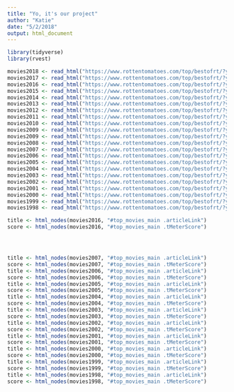 ```yaml
---
title: "Yo, it's our project"
author: "Katie"
date: "5/2/2018"
output: html_document
---
```


```r
library(tidyverse)
library(rvest)
```

```r
movies2018 <- read_html("https://www.rottentomatoes.com/top/bestofrt/?year=2018")
movies2017 <- read_html("https://www.rottentomatoes.com/top/bestofrt/?year=2017")
movies2016 <- read_html("https://www.rottentomatoes.com/top/bestofrt/?year=2016")
movies2015 <- read_html("https://www.rottentomatoes.com/top/bestofrt/?year=2015")
movies2014 <- read_html("https://www.rottentomatoes.com/top/bestofrt/?year=2014")
movies2013 <- read_html("https://www.rottentomatoes.com/top/bestofrt/?year=2013")
movies2012 <- read_html("https://www.rottentomatoes.com/top/bestofrt/?year=2012")
movies2011 <- read_html("https://www.rottentomatoes.com/top/bestofrt/?year=2011")
movies2010 <- read_html("https://www.rottentomatoes.com/top/bestofrt/?year=2010")
movies2009 <- read_html("https://www.rottentomatoes.com/top/bestofrt/?year=2009")
movies2009 <- read_html("https://www.rottentomatoes.com/top/bestofrt/?year=2009")
movies2008 <- read_html("https://www.rottentomatoes.com/top/bestofrt/?year=2008")
movies2007 <- read_html("https://www.rottentomatoes.com/top/bestofrt/?year=2007")
movies2006 <- read_html("https://www.rottentomatoes.com/top/bestofrt/?year=2006")
movies2005 <- read_html("https://www.rottentomatoes.com/top/bestofrt/?year=2005")
movies2004 <- read_html("https://www.rottentomatoes.com/top/bestofrt/?year=2004")
movies2003 <- read_html("https://www.rottentomatoes.com/top/bestofrt/?year=2003")
movies2002 <- read_html("https://www.rottentomatoes.com/top/bestofrt/?year=2002")
movies2001 <- read_html("https://www.rottentomatoes.com/top/bestofrt/?year=2001")
movies2000 <- read_html("https://www.rottentomatoes.com/top/bestofrt/?year=2000")
movies1999 <- read_html("https://www.rottentomatoes.com/top/bestofrt/?year=1999")
movies1998 <- read_html("https://www.rottentomatoes.com/top/bestofrt/?year=1998")

title <- html_nodes(movies2016, "#top_movies_main .articleLink")
score <- html_nodes(movies2016, "#top_movies_main .tMeterScore")




title <- html_nodes(movies2007, "#top_movies_main .articleLink")
score <- html_nodes(movies2007, "#top_movies_main .tMeterScore")
title <- html_nodes(movies2006, "#top_movies_main .articleLink")
score <- html_nodes(movies2006, "#top_movies_main .tMeterScore")
title <- html_nodes(movies2005, "#top_movies_main .articleLink")
score <- html_nodes(movies2005, "#top_movies_main .tMeterScore")
title <- html_nodes(movies2004, "#top_movies_main .articleLink")
score <- html_nodes(movies2004, "#top_movies_main .tMeterScore")
title <- html_nodes(movies2003, "#top_movies_main .articleLink")
score <- html_nodes(movies2003, "#top_movies_main .tMeterScore")
title <- html_nodes(movies2002, "#top_movies_main .articleLink")
score <- html_nodes(movies2002, "#top_movies_main .tMeterScore")
title <- html_nodes(movies2001, "#top_movies_main .articleLink")
score <- html_nodes(movies2001, "#top_movies_main .tMeterScore")
title <- html_nodes(movies2000, "#top_movies_main .articleLink")
score <- html_nodes(movies2000, "#top_movies_main .tMeterScore")
title <- html_nodes(movies1999, "#top_movies_main .articleLink")
score <- html_nodes(movies1999, "#top_movies_main .tMeterScore")
title <- html_nodes(movies1998, "#top_movies_main .articleLink")
score <- html_nodes(movies1998, "#top_movies_main .tMeterScore")
```